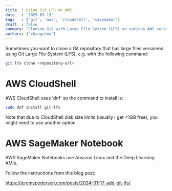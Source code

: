 ```yaml
---
title  : Using Git LFS on AWS
date   : '2025-03-13'
tags   : ['git', 'aws', 'cloudshell', 'sagemaker']
draft  : false
summary: 'Cloning Git with Large File System (LFS) on various AWS services'
authors: ['chingchew']
---
```


Sometimes you want to clone a Git repository that has large files versioned using Git Large File System (LFS), e.g. with the following command:

```bash
git lfs clone <repository-url>
```

# AWS CloudShell
AWS CloudShell uses 'dnf' so the command to install is:

```bash
sudo dnf install git-lfs
```

Note that due to CloudShell disk size limits (usually I get \<1GB free), you might need to use another option.

# AWS SageMaker Notebook
AWS SageMaker Notebooks use Amazon Linux and the Deep Learning AMIs.

Follow the instructions from this blog post:

https://jeremypedersen.com/posts/2024-01-17-add-git-lfs/